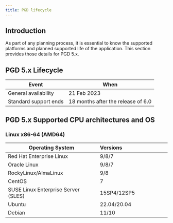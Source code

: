 ```yaml
---
title: PGD lifecycle
---
```


## Introduction

As part of any planning process, it is essential to know the supported platforms and planned supported life of the application. This section provides those details for PGD 5.x.

## PGD 5.x Lifecycle

| Event | When |
| --- | --- |
| General availability | 21 Feb 2023 |
| Standard support ends | 18 months after the release of 6.0 |


## PGD 5.x Supported CPU architectures and OS

### Linux x86-64 (AMD64)

| Operating System | Versions&nbsp;&nbsp;&nbsp;&nbsp;&nbsp;&nbsp;&nbsp;&nbsp;&nbsp;&nbsp;&nbsp;&nbsp;&nbsp;&nbsp;&nbsp;&nbsp;&nbsp;&nbsp;&nbsp;&nbsp;&nbsp;&nbsp;&nbsp;&nbsp;&nbsp;&nbsp;&nbsp;&nbsp;&nbsp;&nbsp;&nbsp;  |
| ---------------- | -------- |
| Red Hat Enterprise Linux | 9/8/7 |
| Oracle Linux | 9/8/7 |
| RockyLinux/AlmaLinux | 9/8 |
| CentOS | 7 |
| SUSE Linux Enterprise Server (SLES) | 15SP4/12SP5 |
| Ubuntu | 22.04/20.04 |
| Debian | 11/10 |

